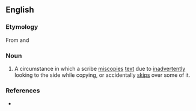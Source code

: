 ==English==

===Etymology===
From {{etyl|grc|en}} {{term|παρά||beside|lang=grc}} and {{term|βλέπω||to look at|lang=grc}}

===Noun===
{{en-noun|-}}

# A circumstance in which a scribe [[miscopies]] [[text]] due to [[inadvertently]] looking to the side while copying, or accidentally [[skips]] over some of it.

===References===
* {{reference-book|last=Ehrman|first=Bart D.|year=2005|title=Misquoting Jesus: The Story Behind Who Changed the Bible and Why|publisher=HarperCollins|location=New York, NY|id=ISBN 0-06-073817-0}}